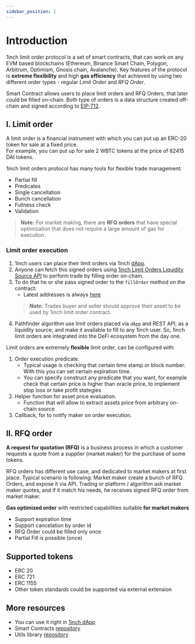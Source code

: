 ```yaml
---
sidebar_position: 1
---
```


# Introduction

1inch limit order protocol is a set of smart contracts, that can work on any EVM based blockchains
(Ethereum, Binance Smart Chain, Polygon, Arbitrum, Optimism, Gnosis chain, Avalanche). Key features of the protocol is **extreme flexibility** and high **gas efficiency** that achieved by using two different order types - regular _Limit Order_ and _RFQ Order_.

Smart Contract allows users to place limit orders and RFQ Orders, that later could be filled on-chain.
Both type of orders is a data structure created off-chain and signed according to [EIP-712](https://eips.ethereum.org/EIPS/eip-712).

## I. Limit order
A limit order is a financial instrument with which you can put up an ERC-20 token for sale at a fixed price.  
For example, you can put up for sale 2 WBTC tokens at the price of 82415 DAI tokens.

1inch limit orders protocol has many tools for flexible trade management:

-   Partial fill
-   Predicates
-   Single cancellation
-   Bunch cancellation
-   Fullness check
-   Validation

> **Note:** For market making, there are **RFQ orders** that have special optimization that does not require a large amount of gas for execution.

### Limit order execution

1. 1inch users can place their limit orders via 1inch [dApp](https://app.1inch.io/#/1/limit-order/WETH/DAI).
1. Anyone can fetch this signed orders using [1inch Limit Orders Liquidity Source API](./api) to perform trade by filling order on-chain.
1. To do that he or she pass signed order to the `fillOrder` method on the contract:
    - Latest addresses is always [here](https://github.com/1inch/limit-order-protocol-utils/blob/master/src/limit-order-protocol.const.ts)
    > ***Note:*** Trades buyer and seller should approve their asset to be used by 1inch limit order contract.
4. Pathfinder algorithm use limit orders placed via `dApp` and REST API, as a liquidity source, and make it available to fill to any 1inch user.
So, 1inch limit orders are integrated into the DeFi ecosystem from the day one.

Limit orders are extremely **flexible** limit order, can be configured with:

1. Order execution predicate.
    - Typical usage is checking that certain time stamp or block number. With this you can set certain expiration time.
    - You can specify construct any predicate that you want, for example check that certain price is higher than oracle price, to implement stop loss or take profit stategies
2. Helper function for asset price evaluation.
    - Function that will allow to extract assets price from arbitrary on-chain source
3. Callback, for to notify maker on order execution.

## II. RFQ order

**A request for quotation (RFQ)** is a business process in which a customer requests a quote from a supplier (market maker) for the purchase of some tokens.

RFQ orders has different use case, and dedicated to market makers at first place. Typical scenario is following:
Market maker create a bunch of RFQ Orders, and expose it via API.
Trading or platform / algorithm ask market maker quotes, and if it match his needs, he receives signed RFQ order from market maker.

**Gas optimized order** with restricted capabilities suitable **for market makers**

-   Support expiration time
-   Support cancelation by order id
-   RFQ Order could be filled only once
-   Partial Fill is possible (once)

## Supported tokens
- ERC 20
- ERC 721
- ERC 1155
- Other token standards could be supported via external extension

## More resources

-   You can use it right in [1inch dApp](https://app.1inch.io/#/1/limit-order/WETH/DAI)
-   Smart Contracts [repository](https://github.com/1inch/limit-order-protocol/)
-   Utils library [repository](https://github.com/1inch/limit-order-protocol-utils/)
